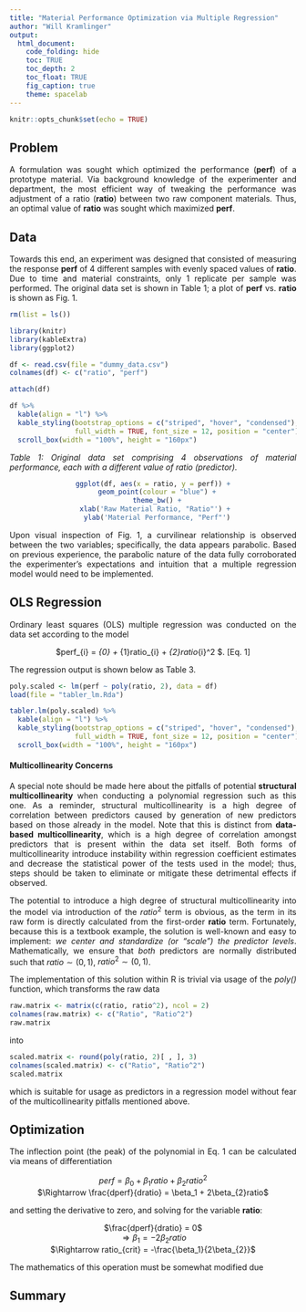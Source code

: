 ```yaml
---
title: "Material Performance Optimization via Multiple Regression"
author: "Will Kramlinger"
output: 
  html_document:
    code_folding: hide
    toc: TRUE
    toc_depth: 2
    toc_float: TRUE
    fig_caption: true
    theme: spacelab
---
```

<style>
body {
text-align: justify}
</style>
```r
knitr::opts_chunk$set(echo = TRUE)
```

## Problem
A formulation was sought which optimized the performance (**perf**) of a prototype material. Via background knowledge of the experimenter and department, the most efficient way of tweaking the performance was adjustment of a ratio (**ratio**) between two raw component materials. Thus, an optimal value of **ratio** was sought which maximized **perf**.

## Data

Towards this end, an experiment was designed that consisted of measuring the response **perf** of 4 different samples with evenly spaced values of **ratio**.   Due to time and material constraints, only 1 replicate per sample was performed. The original data set is shown in Table 1; a plot of **perf** vs. **ratio** is shown as Fig. 1.

```r
rm(list = ls())

library(knitr)
library(kableExtra)
library(ggplot2)

df <- read.csv(file = "dummy_data.csv")
colnames(df) <- c("ratio", "perf")

attach(df)

df %>%
  kable(align = "l") %>%
  kable_styling(bootstrap_options = c("striped", "hover", "condensed"),
                full_width = TRUE, font_size = 12, position = "center") %>% 
  scroll_box(width = "100%", height = "160px")
```
*Table 1: Original data set comprising 4 observations of material performance, each with a different value of ratio (predictor).*  

<center>
```r

ggplot(df, aes(x = ratio, y = perf)) +
  geom_point(colour = "blue") +
  theme_bw() +
  xlab('Raw Material Ratio, "Ratio"') + 
  ylab('Material Performance, "Perf"')


```
</center>
  
Upon visual inspection of Fig. 1, a curvilinear relationship is observed between the two variables; specifically, the data appears parabolic. Based on previous experience, the parabolic nature of the data fully corroborated the experimenter's expectations and intuition that a multiple regression model would need to be implemented.  
  
  
## OLS Regression

Ordinary least squares (OLS) multiple regression was conducted on the data set according to the model  

<center>  
  
$perf_{i} = \beta_{0} + \beta_{1}ratio_{i} + \beta_{2}ratio_{i}^2 $.  [Eq. 1]  
  
</center>
  
The regression output is shown below as Table 3.  


```r
poly.scaled <- lm(perf ~ poly(ratio, 2), data = df)
load(file = "tabler_lm.Rda")

tabler.lm(poly.scaled) %>%
  kable(align = "l") %>%
  kable_styling(bootstrap_options = c("striped", "hover", "condensed"),
                full_width = TRUE, font_size = 12, position = "center") %>% 
  scroll_box(width = "100%", height = "160px")
```

#### Multicollinearity Concerns

A special note should be made here about the pitfalls of potential **structural multicollinearity** when conducting a polynomial regression such as this one. As a reminder, structural multicollinearity is a high degree of correlation between predictors caused by generation of new predictors based on those already in the model. Note that this is distinct from **data-based multicollinearity**, which is a high degree of correlation amongst predictors that is present within the data set itself. Both forms of multicollinearity introduce instability within regression coefficient estimates and decrease the statistical power of the tests used in the model; thus, steps should be taken to eliminate or mitigate these detrimental effects if observed.  

The potential to introduce a high degree of structural multicollinearity into the model via introduction of the $ratio^2$ term is obvious, as the term in its raw form is directly calculated from the first-order **ratio** term. Fortunately, because this is a textbook example, the solution is well-known and easy to implement: *we center and standardize (or "scale") the predictor levels*. Mathematically, we ensure that *both* predictors are normally distributed such that $ratio \sim (0, 1)$, $ratio^2 \sim (0, 1)$.  
  
The implementation of this solution within R is trivial via usage of the *poly()* function, which transforms the raw data

```r
raw.matrix <- matrix(c(ratio, ratio^2), ncol = 2)
colnames(raw.matrix) <- c("Ratio", "Ratio^2")
raw.matrix
```
  
into   
  
```r
scaled.matrix <- round(poly(ratio, 2)[ , ], 3)
colnames(scaled.matrix) <- c("Ratio", "Ratio^2")
scaled.matrix
```

which is suitable for usage as predictors in a regression model without fear of the multicollinearity pitfalls mentioned above.  

## Optimization  

The inflection point (the peak) of the polynomial in Eq. 1 can be calculated via means of differentiation  

<center>  

$perf = \beta_{0} + \beta_{1}ratio + \beta_{2}ratio^2$  
$\Rightarrow \frac{dperf}{dratio} = \beta_1 + 2\beta_{2}ratio$  

</center>  

and setting the derivative to zero, and solving for the variable **ratio**:  

<center>  

$\frac{dperf}{dratio} = 0$  
$\Rightarrow \beta_{1} = -2\beta_{2}ratio$  
$\Rightarrow ratio_{crit} = -\frac{\beta_1}{2\beta_{2}}$  

</center>  

The mathematics of this operation must be somewhat modified due
 
## Summary  
  
